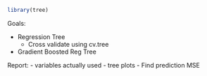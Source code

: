 

```r
library(tree)
```


Goals: 

- Regression Tree
	- Cross validate using cv.tree
- Gradient Boosted Reg Tree

Report:
- variables actually used
- tree plots
- Find prediction MSE

